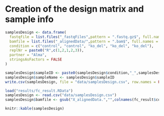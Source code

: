 # Creation of the design matrix and sample info

```r
samplesDesign <- data.frame(
  fastqfile = list.files("_fastqFiles",pattern = ".fastq.gz$", full.names = TRUE),
  bamfile = list.files("_alignedData/",pattern = ".bam$", full.names = TRUE),
  condition = c("control", "control", "ko_del", "ko_del", "ko_del"),
  replNr = paste0("R",c(1,2,1,2,3)),
  partner = "Alma",
  stringsAsFactors = FALSE
)

samplesDesign$sampleID <- paste0(samplesDesign$condition,"_",samplesDesign$replNr)
samplesDesign$sampleName <- samplesDesign$sampleID
write.csv(samplesDesign, file = "data/samplesDesign.csv", row.names = FALSE)
```

```r
load("results/fc_result.RData")
samplesDesign <- read.csv("data/samplesDesign.csv")
samplesDesign$bamfile <- gsub("X_alignedData.","",colnames(fc_result$counts))

knitr::kable(samplesDesign)
```

